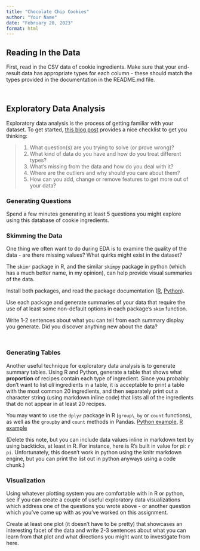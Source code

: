 ```yaml
---
title: "Chocolate Chip Cookies"
author: "Your Name"
date: "February 20, 2023"
format: html
---
```


## Reading In the Data

First, read in the CSV data of cookie ingredients.
Make sure that your end-result data has appropriate types for each column - these should match the types provided in the documentation in the README.md file.

```r

```

```python

```


## Exploratory Data Analysis

Exploratory data analysis is the process of getting familiar with your dataset. To get started, [this blog post](https://www.mrdbourke.com/a-gentle-introduction-to-exploratory-data-analysis/) provides a nice checklist to get you thinking:

> 1.  What question(s) are you trying to solve (or prove wrong)?
> 2.  What kind of data do you have and how do you treat different types?
> 3.  What's missing from the data and how do you deal with it?
> 4.  Where are the outliers and why should you care about them?
> 5.  How can you add, change or remove features to get more out of your data?

### Generating Questions

Spend a few minutes generating at least 5 questions you might explore using this database of cookie ingredients.



### Skimming the Data

One thing we often want to do during EDA is to examine the quality of the data - are there missing values? What quirks might exist in the dataset?

The `skimr` package in R, and the similar `skimpy` package in python (which has a much better name, in my opinion), can help provide visual summaries of the data. 

Install both packages, and read the package documentation ([R](https://cran.r-project.org/web/packages/skimr/vignettes/skimr.html), [Python](https://pypi.org/project/skimpy/)).

Use each package and generate summaries of your data that require the use of at least some non-default options in each package's `skim` function.

Write 1-2 sentences about what you can tell from each summary display you generate. Did you discover anything new about the data?

```r

```

```python

```


### Generating Tables

Another useful technique for exploratory data analysis is to generate summary tables. 
Using R and Python, generate a table that shows what **proportion** of recipes contain each type of ingredient.
Since you probably don't want to list *all* ingredients in a table, it is acceptable to print a table with the most common 20 ingredients, and then separately print out a character string (using markdown inline code) that lists all of the ingredients that do not appear in at least 20 recipes.

You may want to use the `dplyr` package in R (`group\_by` or `count` functions), as well as the `groupby` and `count` methods in Pandas. [Python example](https://sparkbyexamples.com/pandas/pandas-groupby-count-examples/), [R example](https://dplyr.tidyverse.org/reference/count.html)


(Delete this note, but you can include data values inline in markdown text by using backticks, at least in R. For instance, here is R's built in value for pi: `r pi`. Unfortunately, this doesn't work in python using the knitr markdown engine, but you can print the list out in python anyways using a code chunk.)

### Visualization

Using whatever plotting system you are comfortable with in R or python, see if you can create a couple of useful exploratory data visualizations which address one of the questions you wrote above - or another question which you've come up with as you've worked on this assignment.

Create at least one plot (it doesn't have to be pretty) that showcases an interesting facet of the data and write 2-3 sentences about what you can learn from that plot and what directions you might want to investigate from here.
